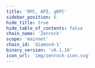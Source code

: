 ```yaml
---
title: 'RPC, API, gRPC'
sidebar_position: 6
hide_title: true
hide_table_of_contents: false
chain_name: 'Zenrock'
scope: 'mainnet'
chain_id: 'diamond-1'
binary_version: 'v6.1.16'
icon_url: 'img/zenrock-icon.svg'
---
```



<PageTitle
  iconUrl="img/zenrock-icon.svg"
  title="Zenrock Public Endpoints"
  chainId="diamond-1"
  version="v6.1.16"
/>

<Endpoints
  api="https://zenrock-api.noders.services"
  rpc="https://zenrock-rpc.noders.services"
  grpc="https://zenrock-grpc.noders.services:443"
  jsonRpc=""
/>
